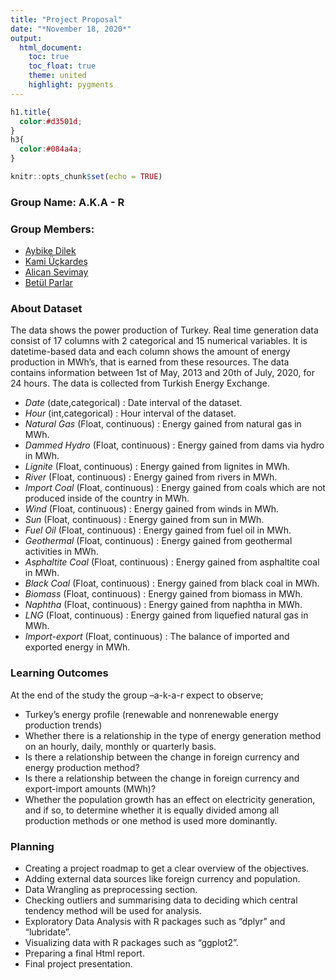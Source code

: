 ---
title: "Project Proposal"
date: "*November 18, 2020*" 
output:
  html_document:
    toc: true
    toc_float: true
    theme: united
    highlight: pygments
---
```{css, echo = FALSE}
h1.title{
  color:#d3501d;
}
h3{
  color:#084a4a;
}
```
```{r setup, include=FALSE}
knitr::opts_chunk$set(echo = TRUE)
```

### Group Name: A.K.A - R
### Group Members:
- [Aybike Dilek](https://pjournal.github.io/mef04-AybikeDilek/)
- [Kami Üçkardeş](https://pjournal.github.io/mef04-KamiUckardes/)
- [Alican Sevimay](https://pjournal.github.io/mef04-AlicanSevimay/)
- [Betül Parlar](https://pjournal.github.io/mef04-parlarbetul/)

### About Dataset

The data shows the power production of Turkey. Real time generation data consist of 17 columns with 2 categorical and 15 numerical variables. It is datetime-based data and each column shows the amount of energy production in MWh’s, that is earned from these resources. The data contains information between 1st of May, 2013 and 20th of July, 2020, for 24 hours. The data is collected from Turkish Energy Exchange.

- *Date* (date,categorical) : Date interval of the dataset.
- *Hour* (int,categorical) : Hour interval of the dataset.
- *Natural Gas* (Float, continuous) : Energy gained from natural gas in MWh.
- *Dammed Hydro* (Float, continuous) : Energy gained from dams via hydro in MWh.
- *Lignite* (Float, continuous) : Energy gained from lignites in MWh.
- *River* (Float, continuous) : Energy gained from rivers in MWh.
- *Import Coal* (Float, continuous) : Energy gained from coals which are not produced inside of the country in MWh.
- *Wind* (Float, continuous) : Energy gained from winds in MWh.
- *Sun* (Float, continuous) : Energy gained from sun in MWh.
- *Fuel Oil* (Float, continuous) : Energy gained from fuel oil in MWh.
- *Geothermal* (Float, continuous) : Energy gained from geothermal activities in MWh.
- *Asphaltite Coal* (Float, continuous) : Energy gained from asphaltite coal in MWh.
- *Black Coal* (Float, continuous) : Energy gained from black coal in MWh.
- *Biomass* (Float, continuous) : Energy gained from biomass in MWh.
- *Naphtha* (Float, continuous) : Energy gained from naphtha in MWh.
- *LNG* (Float, continuous) : Energy gained from liquefied natural gas in MWh.
- *Import-export* (Float, continuous) : The balance of imported and exported energy in MWh.

### Learning Outcomes

At the end of the study the group –a-k-a-r expect to observe;

-	Turkey’s energy profile (renewable and nonrenewable energy production trends)
-	Whether there is a relationship in the type of energy generation method on an hourly, daily, monthly or quarterly basis.
-	Is there a relationship between the change in foreign currency and energy production method?
-	Is there a relationship between the change in foreign currency and export-import amounts (MWh)?
-	Whether the population growth has an effect on electricity generation, and if so, to determine whether it is equally divided among all production methods or one method is used more dominantly.

### Planning

- Creating a project roadmap to get a clear overview of the objectives.
- Adding external data sources like foreign currency and population.
- Data Wrangling as preprocessing section.
- Checking outliers and summarising data to deciding which central tendency method will be used for analysis.
- Exploratory Data Analysis with R packages such as "dplyr" and "lubridate".
- Visualizing data with R packages such as "ggplot2".
- Preparing a final Html report.
- Final project presentation.


